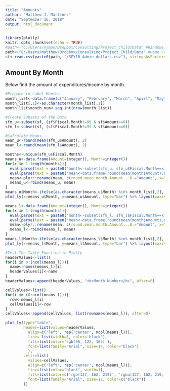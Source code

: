 ```yaml
---
title: "Amounts"
author: "Matthew J. Martinez"
date: "September 16, 2018"
output: html_document
---
```


```r
library(plotly)
knitr::opts_chunk$set(echo = TRUE)
#path<-"C:/Users/mjmpo/Dropbox/Consulting/Project_Child/Data" #Windows Laptop
path<-"C:/Users/matthew/Dropbox/Consulting/Project_Child/Data" #Home Computer
sf<-read.csv(paste0(path, "/SFY10_Admin_dollars.csv"), stringsAsFactors = F)
```

## Amount By Month
Below find the amount of expenditures/income by month.

```r
#Prepare to Label Months
month_list<-data.frame(c("January", "February", "March", "Apirl", "May", "June", "July", "August","September", "October", "November", "December"))
month_list[,1]<-as.character(month_list[,1])
month_list$month_num<-seq.int(nrow(month_list))

#Create Subsets of the Data
sfm_u<-subset(sf, (sf$Fiscal.Month!=99 & sf$Amount>=0))
sfm_l<-subset(sf, (sf$Fiscal.Month!=99 & sf$Amount<=0))

#Calculate Means
mean_u<-round(mean(sfm_u$Amount), 2)
mean_l<-round(mean(sfm_l$Amount), 2)

months<-unique(sfm_u$Fiscal.Month)
means_u<-data.frame(Amount=integer(), Month=integer())
for(x in 1:length(months)){
  eval(parse(text = paste0('month<-subset(sfm_u, sfm_u$Fiscal.Month==x)')))
  eval(parse(text = paste0('mean<-data.frame(round(mean(month$Amount),0),x)')))
  mean<-plyr::rename(mean, c(round.mean.month.Amount...0.="Amount", x="Month"))
  means_u<-rbind(means_u, mean)
}
means_u$Month<-ifelse(as.character(means_u$Month) %in% month_list[,2], month_list[,1], 0)
plot_ly(x=means_u$Month, y=means_u$Amount, type="bar") %>% layout(xaxis=list(categoryorder="array", categoryarray=as.character(month_list[,1])))

means_l<-data.frame(Amount=integer(), Month=integer())
for(x in 1:length(months)){
  eval(parse(text = paste0('month<-subset(sfm_l, sfm_l$Fiscal.Month==x)')))
  eval(parse(text = paste0('mean<-data.frame(round(mean(month$Amount),0),x)')))
  mean<-plyr::rename(mean, c(round.mean.month.Amount...0.="Amount", x="Month"))
  means_l<-rbind(means_l, mean)
}
means_l$Month<-ifelse(as.character(means_l$Month) %in% month_list[,2], month_list[,1], 0)
plot_ly(x=means_l$Month, y=means_l$Amount, type="bar") %>% layout(xaxis=list(categoryorder="array", categoryarray=as.character(month_list[,1])))

#Test The Table Function in Plotly
headerValues<-list()
for(i in 0:(ncol(means_l))){
  name<-names(means_l)[i]
  headerValues[i]<-name
}
headerValues<-append(headerValues, "<b>Month Number</b>", after=0)

cellValues<-list()
for(i in (0:ncol(means_l))){
  row<-means_l[i]
  cellValues[i]<-row
}
cellValues<-append(cellValues, list(rownames(means_l)), after=0)

plot_ly(type="table", 
        header=list(values=headerValues,
          align=c('left', rep('center', ncol(means_l))),
          line= list(width=1, color='black'),
          fill=list(color='rgb(96, 122, 165)'),
          font=list(family="Arial", size=14, color="black")
          ),
        cells=list(
          values=cellValues,
          align=c('left', rep('center', ncol(means_l))),
          line=list(color="black", width=1),
          fill=list(color=c('rgb(127, 162, 219)', 'rgba(127, 162, 219, 0.3)')),
          font=list(family="Arial", size=12, color=c("black"))
        ))

```

